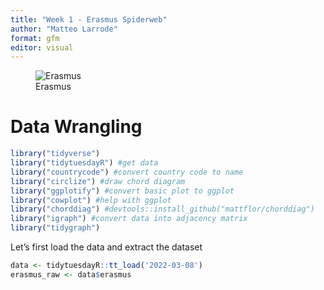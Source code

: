 ```yaml
---
title: "Week 1 - Erasmus Spiderweb"
author: "Matteo Larrode"
format: gfm
editor: visual
---
```


![Erasmus](erasmus_spiderweb_simple.jpeg)

# Data Wrangling

```r
library("tidyverse")
library("tidytuesdayR") #get data
library("countrycode") #convert country code to name
library("circlize") #draw chord diagram
library("ggplotify") #convert basic plot to ggplot
library("cowplot") #help with ggplot
library("chorddiag") #devtools::install_github("mattflor/chorddiag")
library("igraph") #convert data into adjacency matrix
library("tidygraph")
```

Let's first load the data and extract the dataset
```r
data <- tidytuesdayR::tt_load('2022-03-08')
erasmus_raw <- data$erasmus
```


